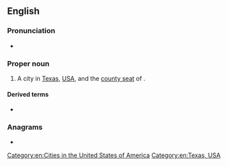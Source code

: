 ==English==
{{wikipedia}}

===Pronunciation===
* {{IPA|/ɛlˈpæsoʊ/|lang=en}}

===Proper noun===
{{en-proper noun|head=El Paso}}

# A city in [[Texas]], [[USA]], and the [[county seat]] of {{l|en|El Paso County}}.

====Derived terms====
* {{l|en|El Paso County}}

===Anagrams===
* {{anagrams|en|a=aelops|aslope}}

[[Category:en:Cities in the United States of America]]
[[Category:en:Texas, USA]]